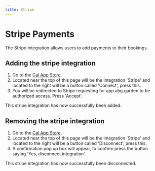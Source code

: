 ```yaml
---
title: Stripe
---
```


# Stripe Payments

The Stripe integration allows users to add payments to their bookings.

## Adding the stripe integration

1. Go to the [Cal App Store](https://app.abg.garden/integrations).
2. Located near the top of this page will be the integration 'Stripe' and located to the right will be a button called 'Connect', press this.
3. You will be redirected to Stripe requesting for app.abg.garden to be authorized access. Press 'Accept'.

This stripe integration has now successfully been added.

## Removing the stripe integration

1. Go to the [Cal App Store](https://app.abg.garden/integrations).
2. Located near the top of this page will be the integration 'Stripe' and located to the right will be a button called 'Disconnect', press this.
3. A confirmation pop up box will appear, to confirm press the button saying 'Yes, disconnect integration'.

This stripe integration has now successfully been disconnected.
